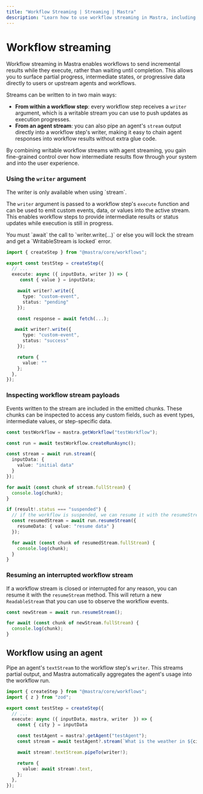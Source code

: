 ```yaml
---
title: "Workflow Streaming | Streaming | Mastra"
description: "Learn how to use workflow streaming in Mastra, including handling workflow execution events, step streaming, and workflow integration with agents and tools."
---
```



# Workflow streaming

Workflow streaming in Mastra enables workflows to send incremental results while they execute, rather than waiting until completion. This allows you to surface partial progress, intermediate states, or progressive data directly to users or upstream agents and workflows.

Streams can be written to in two main ways:

- **From within a workflow step**: every workflow step receives a `writer` argument, which is a writable stream you can use to push updates as execution progresses.
- **From an agent stream**: you can also pipe an agent's `stream` output directly into a workflow step's writer, making it easy to chain agent responses into workflow results without extra glue code.

By combining writable workflow streams with agent streaming, you gain fine-grained control over how intermediate results flow through your system and into the user experience.

### Using the `writer` argument

<Callout type="warning">
The writer is only available when using `stream`.
</Callout>

The `writer` argument is passed to a workflow step's `execute` function and can be used to emit custom events, data, or values into the active stream. This enables workflow steps to provide intermediate results or status updates while execution is still in progress.

<Callout type="warning">
You must `await` the call to `writer.write(...)` or else you will lock the stream and get a `WritableStream is locked` error.
</Callout>

```typescript {5,8,15} showLineNumbers copy
import { createStep } from "@mastra/core/workflows";

export const testStep = createStep({
  // ...
  execute: async ({ inputData, writer }) => {
     const { value } = inputData;

    await writer?.write({
      type: "custom-event",
      status: "pending"
    });

    const response = await fetch(...);

   await writer?.write({
      type: "custom-event",
      status: "success"
    });

    return {
      value: ""
    };
  },
});
```

### Inspecting workflow stream payloads

Events written to the stream are included in the emitted chunks. These chunks can be inspected to access any custom fields, such as event types, intermediate values, or step-specific data.

```typescript showLineNumbers copy
const testWorkflow = mastra.getWorkflow("testWorkflow");

const run = await testWorkflow.createRunAsync();

const stream = await run.stream({
  inputData: {
    value: "initial data"
  }
});

for await (const chunk of stream.fullStream) {
  console.log(chunk);
}

if (result!.status === "suspended") {
  // if the workflow is suspended, we can resume it with the resumeStream method
  const resumedStream = await run.resumeStream({
    resumeData: { value: "resume data" }
  });

  for await (const chunk of resumedStream.fullStream) {
    console.log(chunk);
  }
}
```

### Resuming an interrupted workflow stream

If a workflow stream is closed or interrupted for any reason, you can resume it with the `resumeStream` method. This will return a new `ReadableStream` that you can use to observe the workflow events.

```typescript showLineNumbers copy
const newStream = await run.resumeStream();

for await (const chunk of newStream.fullStream) {
  console.log(chunk);
}
```

## Workflow using an agent

Pipe an agent's `textStream` to the workflow step's `writer`. This streams partial output, and Mastra automatically aggregates the agent's usage into the workflow run.

```typescript showLineNumbers copy
import { createStep } from "@mastra/core/workflows";
import { z } from "zod";

export const testStep = createStep({
  // ...
  execute: async ({ inputData, mastra, writer  }) => {
    const { city } = inputData

    const testAgent = mastra?.getAgent("testAgent");
    const stream = await testAgent?.stream(`What is the weather in ${city}$?`);

    await stream!.textStream.pipeTo(writer!);

    return {
      value: await stream!.text,
    };
  },
});
```
